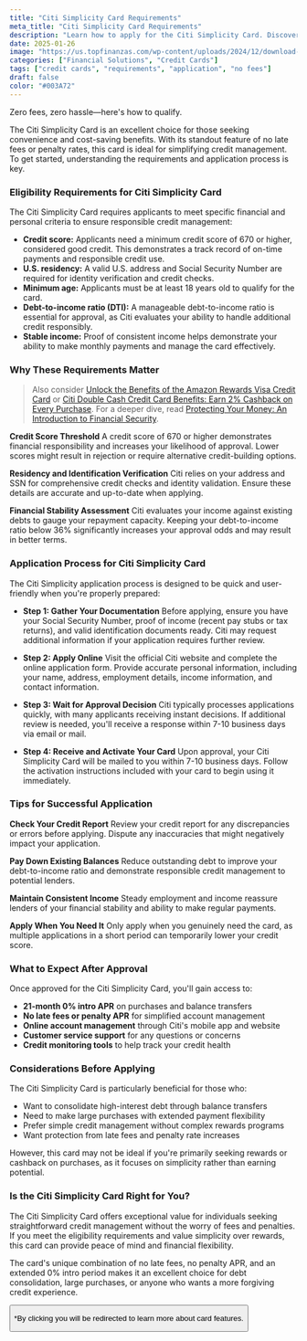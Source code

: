 ```yaml
---
title: "Citi Simplicity Card Requirements"
meta_title: "Citi Simplicity Card Requirements"
description: "Learn how to apply for the Citi Simplicity Card. Discover the eligibility requirements, application steps, and qualification criteria."
date: 2025-01-26
image: "https://us.topfinanzas.com/wp-content/uploads/2024/12/download-11-1.webp"
categories: ["Financial Solutions", "Credit Cards"]
tags: ["credit cards", "requirements", "application", "no fees"]
draft: false
color: "#003A72"
---
```


Zero fees, zero hassle—here's how to qualify.

The Citi Simplicity Card is an excellent choice for those seeking convenience and cost-saving benefits. With its standout feature of no late fees or penalty rates, this card is ideal for simplifying credit management. To get started, understanding the requirements and application process is key.

### Eligibility Requirements for Citi Simplicity Card

The Citi Simplicity Card requires applicants to meet specific financial and personal criteria to ensure responsible credit management:

- **Credit score:** Applicants need a minimum credit score of 670 or higher, considered good credit. This demonstrates a track record of on-time payments and responsible credit use.
- **U.S. residency:** A valid U.S. address and Social Security Number are required for identity verification and credit checks.
- **Minimum age:** Applicants must be at least 18 years old to qualify for the card.
- **Debt-to-income ratio (DTI):** A manageable debt-to-income ratio is essential for approval, as Citi evaluates your ability to handle additional credit responsibly.
- **Stable income:** Proof of consistent income helps demonstrate your ability to make monthly payments and manage the card effectively.

### Why These Requirements Matter


> Also consider [Unlock the Benefits of the Amazon Rewards Visa Credit Card](/financial-solutions/amazon-rewards-visa-credit-card-benefits) or [Citi Double Cash Credit Card Benefits: Earn 2% Cashback on Every Purchase](/financial-solutions/citi-double-cash-credit-card-benefits). For a deeper dive, read [Protecting Your Money: An Introduction to Financial Security](/personal-finance/protecting-your-money-an-introduction-to-financial-security).


**Credit Score Threshold**
A credit score of 670 or higher demonstrates financial responsibility and increases your likelihood of approval. Lower scores might result in rejection or require alternative credit-building options.

**Residency and Identification Verification**
Citi relies on your address and SSN for comprehensive credit checks and identity validation. Ensure these details are accurate and up-to-date when applying.

**Financial Stability Assessment**
Citi evaluates your income against existing debts to gauge your repayment capacity. Keeping your debt-to-income ratio below 36% significantly increases your approval odds and may result in better terms.

### Application Process for Citi Simplicity Card

The Citi Simplicity application process is designed to be quick and user-friendly when you're properly prepared:

- **Step 1: Gather Your Documentation**
  Before applying, ensure you have your Social Security Number, proof of income (recent pay stubs or tax returns), and valid identification documents ready. Citi may request additional information if your application requires further review.

- **Step 2: Apply Online**
  Visit the official Citi website and complete the online application form. Provide accurate personal information, including your name, address, employment details, income information, and contact information.

- **Step 3: Wait for Approval Decision**
  Citi typically processes applications quickly, with many applicants receiving instant decisions. If additional review is needed, you'll receive a response within 7-10 business days via email or mail.

- **Step 4: Receive and Activate Your Card**
  Upon approval, your Citi Simplicity Card will be mailed to you within 7-10 business days. Follow the activation instructions included with your card to begin using it immediately.

### Tips for Successful Application

**Check Your Credit Report**
Review your credit report for any discrepancies or errors before applying. Dispute any inaccuracies that might negatively impact your application.

**Pay Down Existing Balances**
Reduce outstanding debt to improve your debt-to-income ratio and demonstrate responsible credit management to potential lenders.

**Maintain Consistent Income**
Steady employment and income reassure lenders of your financial stability and ability to make regular payments.

**Apply When You Need It**
Only apply when you genuinely need the card, as multiple applications in a short period can temporarily lower your credit score.

### What to Expect After Approval

Once approved for the Citi Simplicity Card, you'll gain access to:

- **21-month 0% intro APR** on purchases and balance transfers
- **No late fees or penalty APR** for simplified account management
- **Online account management** through Citi's mobile app and website
- **Customer service support** for any questions or concerns
- **Credit monitoring tools** to help track your credit health

### Considerations Before Applying

The Citi Simplicity Card is particularly beneficial for those who:

- Want to consolidate high-interest debt through balance transfers
- Need to make large purchases with extended payment flexibility
- Prefer simple credit management without complex rewards programs
- Want protection from late fees and penalty rate increases

However, this card may not be ideal if you're primarily seeking rewards or cashback on purchases, as it focuses on simplicity rather than earning potential.



<AdZone id="us_budgetbeepro_4" />

### Is the Citi Simplicity Card Right for You?

The Citi Simplicity Card offers exceptional value for individuals seeking straightforward credit management without the worry of fees and penalties. If you meet the eligibility requirements and value simplicity over rewards, this card can provide peace of mind and financial flexibility.

The card's unique combination of no late fees, no penalty APR, and an extended 0% intro period makes it an excellent choice for debt consolidation, large purchases, or anyone who wants a more forgiving credit experience.

<Button
  label="Apply on Official Site"
  link="https://www.citi.com/credit-cards/citi-simplicity-credit-card"
/>

<p class="text-sm mt-2">
  *By clicking you will be redirected to learn more about card features.
</p>
